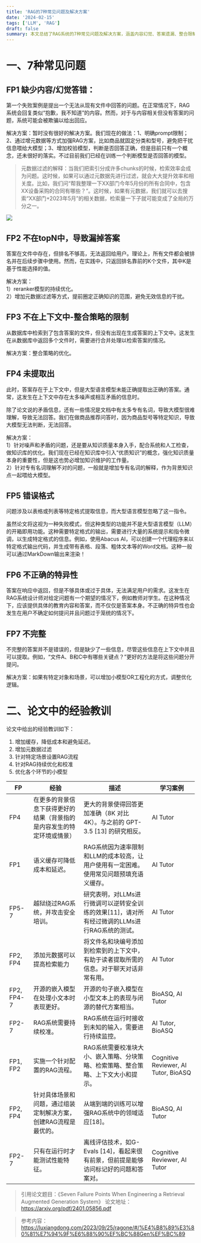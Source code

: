```yaml
---
title: 'RAG的7种常见问题及解决方案'
date: '2024-02-15'
tags: ['LLM', 'RAG']
draft: false
summary: 本文总结了RAG系统的7种常见问题及解决方案，涵盖内容幻觉、答案遗漏、整合限制等，并提供了优化策略，如元数据过滤、模型微调和知识库优化，提升系统性能。
---
```


# 一、7种常见问题
## FP1 缺少内容/幻觉答错：
第一个失败案例是提出一个无法从现有文件中回答的问题。在正常情况下，RAG系统会回复类似“抱歉，我不知道”的内容。然而，对于与内容相关但没有答案的问题，系统可能会被欺骗以给出回应。

解决方案：暂时没有很好的解决方案。我们现在的做法：1、明确prompt限制；2、通过增元数据等方式加强RAG方案，比如商品就固定分类和型号，避免把干扰信息喂给大模型；3、增加校验模型，判断是否回答正确，但是目前只有一个概念，还未很好的落实。不过目前我们已经在训练一个判断模型是否回答的模型。

> 元数据过滤的解释：当我们把索引分成许多chunks的时候，检索效率会成为问题。这时候，如果可以通过元数据先进行过滤，就会大大提升效率和相关度。比如，我们问“帮我整理一下XX部门今年5月份的所有合同中，包含XX设备采购的合同有哪些？”。这时候，如果有元数据，我们就可以去搜索“XX部门+2023年5月”的相关数据，检索量一下子就可能变成了全局的万分之一。


![](https://mmbiz.qpic.cn/sz_mmbiz_png/HYvPAxkibd5cycSDCAyOLWIhhpway5ib4B1pNE9xRSKJ7bprdjZ9NdLiceZDgS27LfsdianD7hsYxYC7sbA56wV3zw/640?wx_fmt=png&from=appmsg&wxfrom=5&wx_lazy=1&wx_co=1)

## FP2 不在topN中，导致漏掉答案
答案在文件中存在，但排名不够高，无法返回给用户。理论上，所有文件都会被排名并在后续步骤中使用。然而，在实践中，只返回排名靠前的K个文件，其中K是基于性能选择的值。

解决方案：  
1）reranker模型的持续优化。  
2）增加元数据过滤等方式，提前圈定正确知识的范围，避免无效信息的干扰。

## FP3 不在上下文中-整合策略的限制
从数据库中检索到了包含答案的文件，但没有出现在生成答案的上下文中。这发生在从数据库中返回多个文件时，需要进行合并处理以检索答案的情况。

解决方案：整合策略的优化。

## FP4 未提取出
此时，答案存在于上下文中，但是大型语言模型未能正确提取出正确的答案。通常，这发生在上下文中存在太多噪声或相互矛盾的信息时。

除了论文说的矛盾信息，还有一些情况是文档中有太多专有名词，导致大模型很难理解，导致无法回答。我们在做商品推荐问答时，因为商品型号等特定知识，导致大模型无法判断，无法回答。

解决方案：  
1）针对噪声和矛盾的问题，还是要从知识质量本身入手，配合系统和人工检查，做知识库的优化。我们现在已经在知识库中引入“优质知识”的概念，强化知识质量本身的重要性，但是这也势必增加知识维护的工作量。  
2）针对专有名词理解不对的问题，一般就是增加专有名词的解释，作为背景知识点一起喂给大模型。

## FP5 错误格式
问题涉及以表格或列表等特定格式提取信息，而大型语言模型忽略了这一指令。

虽然论文将这视为一种失败模式，但这种类型的功能并不是大型语言模型（LLM）的开箱即用功能。这种需要特定格式的输出，需要进行大量的系统提示和指令微调，以生成特定格式的信息。例如，使用Abacus AI，可以创建一个代理程序来以特定格式输出代码，并生成带有表格、段落、粗体文本等的Word文档。这种一般可以通过MarkDown输出来渲染！

## FP6 不正确的特异性
答案在响应中返回，但是不够具体或过于具体，无法满足用户的需求。这发生在RAG系统设计师对给定问题有一个期望的情况下，例如教师对学生。在这种情况下，应该提供具体的教育内容和答案，而不仅仅是答案本身。不正确的特异性也会发生在用户不确定如何提问并且问题过于笼统的情况下。

## FP7 不完整
不完整的答案并不是错误的，但是缺少了一些信息，尽管这些信息在上下文中并且可以提取。例如，“文件A、B和C中有哪些关键点？”更好的方法是将这些问题分开提问。

解决方案：如果有特定对象和场景，可以增加小模型OR工程化的方式，调整优化逻辑。

# 二、论文中的经验教训
论文中给出的经验教训如下：  
1. 增加缓存，降低成本和避免延迟。
2. 增加元数据过滤
3. 针对特定场景设置RAG流程
4. 针对RAG持续优化和校准 
5. 优化各个环节的小模型 


| FP|	经验| 描述|	学习案例 |
| ---|----|----|---|
| FP4|在更多的背景信息下获得更好的结果（背景指的是内容发生的特定环境或情景）|	更大的背景使得回答更加准确（8K 对比 4K）。与之前的 GPT-3.5 [13] 的研究相反。 |	AI Tutor |
| FP1|	语义缓存可降低成本和延迟。|	RAG系统因为速率限制和LLM的成本较高，让用户使用有一定困难。使用常见问题预填充语义缓存。	|AI Tutor |
| FP5-7|	越狱绕过RAG系统，并攻击安全培训。|	研究表明，对LLMs进行微调可以逆转安全训练的效果[11]，请对所有经过微调的LLMs进行RAG系统的测试。	|AI Tutor |
| FP2, FP4|	添加元数据可以提高检索能力	| 将文件名和块编号添加到检索到的上下文中，有助于读者提取所需的信息。对于聊天对话非常有用。	|AI Tutor |
| FP2, FP4-7|	开源的嵌入模型在处理小文本时表现更好。	|开源的句子嵌入模型在小型文本上的表现与闭源的替代方案相当。	|BioASQ, AI Tutor |
| FP2-7|	RAG系统需要持续校准。	| RAG系统在运行时接收到未知的输入，需要进行持续监控。| AI Tutor, BioASQ |
| FP1, FP2|	实施一个针对配置的RAG流程。| 	RAG系统需要校准块大小、嵌入策略、分块策略、检索策略、整合策略、上下文大小和提示。	|Cognitive Reviewer, AI Tutor, BioASQ |
| FP2, FP4|	针对具体场景和问题，通过组装定制解决方案，创建RAG流程是最优的。	| 从端到端的训练可以增强RAG系统中的领域适应[18]。	|BioASQ, AI Tutor |
| FP2-7|	只有在运行时才能测试性能特征。|	离线评估技术，如G-Evals [14]，看起来很有前景，但前提是能够访问标记好的问题和答案对。	|Cognitive Reviewer, AI Tutor |


> 引用论文题目：《Seven Failure Points When Engineering a Retrieval Augmented Generation System》
论文地址：https://arxiv.org/pdf/2401.05856.pdf

> 参考内容：https://luxiangdong.com/2023/09/25/ragone/#/%E4%B8%89%E3%80%81%E7%94%9F%E6%88%90%EF%BC%88Gen%EF%BC%89